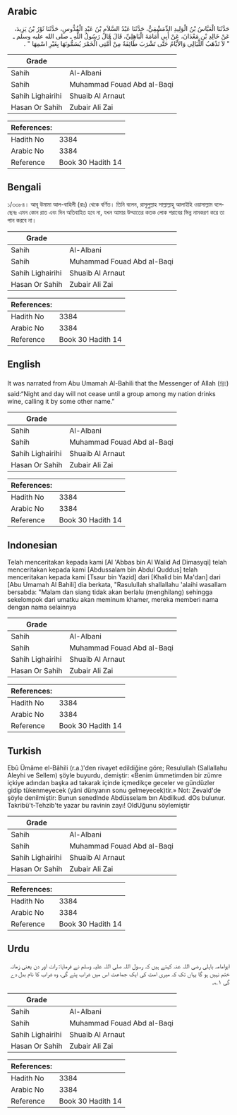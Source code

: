 ## Arabic


<div dir="rtl" lang="ar" style={{fontSize:'larger',backgroundColor:'#f8f9fa',padding:20}}>
حَدَّثَنَا الْعَبَّاسُ بْنُ الْوَلِيدِ الدِّمَشْقِيُّ، حَدَّثَنَا عَبْدُ السَّلاَمِ بْنُ عَبْدِ الْقُدُّوسِ، حَدَّثَنَا ثَوْرُ بْنُ يَزِيدَ، عَنْ خَالِدِ بْنِ مَعْدَانَ، عَنْ أَبِي أُمَامَةَ الْبَاهِلِيِّ، قَالَ قَالَ رَسُولُ اللَّهِ ـ صلى الله عليه وسلم ـ ‏ "‏ لاَ تَذْهَبُ اللَّيَالِي وَالأَيَّامُ حَتَّى تَشْرَبَ طَائِفَةٌ مِنْ أُمَّتِي الْخَمْرَ يُسَمُّونَهَا بِغَيْرِ اسْمِهَا ‏"‏ ‏.‏
</div>
<div style={{backgroundColor:'#f8f9fa',padding:20, marginBottom: 10}}><table> <thead> <tr> <th>Grade</th> <th></th> </tr> </thead> <tbody> <tr><td>Sahih</td><td>Al-Albani</td></tr><tr><td>Sahih</td><td>Muhammad Fouad Abd al-Baqi</td></tr><tr><td>Sahih Lighairihi</td><td>Shuaib Al Arnaut</td></tr><tr><td>Hasan Or Sahih</td><td>Zubair Ali Zai</td></tr></tbody></table><table> <thead> <tr> <th>References:</th> <th></th> </tr> </thead> <tbody><tr><td>Hadith No</td><td>3384</td></tr><tr><td>Arabic No</td><td>3384</td></tr><tr><td>Reference</td><td>Book 30 Hadith 14</td></tr></tbody></table></div>

## Bengali


<div dir="ltr" lang="bn" style={{fontSize:'larger',backgroundColor:'#f8f9fa',padding:20}}>
১/৩৩৮৪। আবূ উমামা আল-বাহিলী (রাঃ) থেকে বর্ণিত। তিনি বলেন, রাসূলুল্লাহ সাল্লাল্লাহু আলাইহি ওয়াসাল্লাম বলেছেনঃ এমন কোন রাত এবং দিন অতিবাহিত হবে না, যখন আমার উম্মাতের কতক লোক শরাবের ভিন্ন নামকরণ করে তা পান করবে না।
</div>
<div style={{backgroundColor:'#f8f9fa',padding:20, marginBottom: 10}}><table> <thead> <tr> <th>Grade</th> <th></th> </tr> </thead> <tbody> <tr><td>Sahih</td><td>Al-Albani</td></tr><tr><td>Sahih</td><td>Muhammad Fouad Abd al-Baqi</td></tr><tr><td>Sahih Lighairihi</td><td>Shuaib Al Arnaut</td></tr><tr><td>Hasan Or Sahih</td><td>Zubair Ali Zai</td></tr></tbody></table><table> <thead> <tr> <th>References:</th> <th></th> </tr> </thead> <tbody><tr><td>Hadith No</td><td>3384</td></tr><tr><td>Arabic No</td><td>3384</td></tr><tr><td>Reference</td><td>Book 30 Hadith 14</td></tr></tbody></table></div>

## English


<div dir="ltr" lang="en" style={{fontSize:'larger',backgroundColor:'#f8f9fa',padding:20}}>
It was narrated from Abu Umamah Al-Bahili that the Messenger of Allah (ﷺ) said:“Night and day will not cease until a group among my nation drinks wine, calling it by some other name.”
</div>
<div style={{backgroundColor:'#f8f9fa',padding:20, marginBottom: 10}}><table> <thead> <tr> <th>Grade</th> <th></th> </tr> </thead> <tbody> <tr><td>Sahih</td><td>Al-Albani</td></tr><tr><td>Sahih</td><td>Muhammad Fouad Abd al-Baqi</td></tr><tr><td>Sahih Lighairihi</td><td>Shuaib Al Arnaut</td></tr><tr><td>Hasan Or Sahih</td><td>Zubair Ali Zai</td></tr></tbody></table><table> <thead> <tr> <th>References:</th> <th></th> </tr> </thead> <tbody><tr><td>Hadith No</td><td>3384</td></tr><tr><td>Arabic No</td><td>3384</td></tr><tr><td>Reference</td><td>Book 30 Hadith 14</td></tr></tbody></table></div>

## Indonesian


<div dir="ltr" lang="id" style={{fontSize:'larger',backgroundColor:'#f8f9fa',padding:20}}>
Telah menceritakan kepada kami [Al 'Abbas bin Al Walid Ad Dimasyqi] telah menceritakan kepada kami [Abdussalam bin Abdul Quddus] telah menceritakan kepada kami [Tsaur bin Yazid] dari [Khalid bin Ma'dan] dari [Abu Umamah Al Bahili] dia berkata, "Rasulullah shallallahu 'alaihi wasallam bersabda: "Malam dan siang tidak akan berlalu (menghilang) sehingga sekelompok dari umatku akan meminum khamer, mereka memberi nama dengan nama selainnya
</div>
<div style={{backgroundColor:'#f8f9fa',padding:20, marginBottom: 10}}><table> <thead> <tr> <th>Grade</th> <th></th> </tr> </thead> <tbody> <tr><td>Sahih</td><td>Al-Albani</td></tr><tr><td>Sahih</td><td>Muhammad Fouad Abd al-Baqi</td></tr><tr><td>Sahih Lighairihi</td><td>Shuaib Al Arnaut</td></tr><tr><td>Hasan Or Sahih</td><td>Zubair Ali Zai</td></tr></tbody></table><table> <thead> <tr> <th>References:</th> <th></th> </tr> </thead> <tbody><tr><td>Hadith No</td><td>3384</td></tr><tr><td>Arabic No</td><td>3384</td></tr><tr><td>Reference</td><td>Book 30 Hadith 14</td></tr></tbody></table></div>

## Turkish


<div dir="ltr" lang="tr" style={{fontSize:'larger',backgroundColor:'#f8f9fa',padding:20}}>
Ebû Ümâme el-Bâhili (r.a.)'den rivayet edildiğine göre; Resulullah (Sallallahu Aleyhi ve Sellem) şöyle buyurdu, demiştir: «Benim ümmetimden bir zümre içkiye adından başka ad takarak içinde içmedikçe geceler ve gündüzler gidip tükenmeyecek (yâni dünyanın sonu gelmeyecek)tir.» Not: Zevald'de şöyle denilmiştir: Bunun senedInde Abdüsselam bın Abdilkud. dOs bulunur. Takribü't-Tehzib'te yazar bu ravinin zayı! OldUğunu söylemiştir
</div>
<div style={{backgroundColor:'#f8f9fa',padding:20, marginBottom: 10}}><table> <thead> <tr> <th>Grade</th> <th></th> </tr> </thead> <tbody> <tr><td>Sahih</td><td>Al-Albani</td></tr><tr><td>Sahih</td><td>Muhammad Fouad Abd al-Baqi</td></tr><tr><td>Sahih Lighairihi</td><td>Shuaib Al Arnaut</td></tr><tr><td>Hasan Or Sahih</td><td>Zubair Ali Zai</td></tr></tbody></table><table> <thead> <tr> <th>References:</th> <th></th> </tr> </thead> <tbody><tr><td>Hadith No</td><td>3384</td></tr><tr><td>Arabic No</td><td>3384</td></tr><tr><td>Reference</td><td>Book 30 Hadith 14</td></tr></tbody></table></div>

## Urdu


<div dir="rtl" lang="ur" style={{fontSize:'larger',backgroundColor:'#f8f9fa',padding:20}}>
ابوامامہ باہلی رضی اللہ عنہ کہتے ہیں کہ رسول اللہ صلی اللہ علیہ وسلم نے فرمایا: رات اور دن یعنی زمانہ ختم نہیں ہو گا یہاں تک کہ میری امت کی ایک جماعت اس میں شراب پئے گی، وہ شراب کا نام بدل دے گی ۱؎۔
</div>
<div style={{backgroundColor:'#f8f9fa',padding:20, marginBottom: 10}}><table> <thead> <tr> <th>Grade</th> <th></th> </tr> </thead> <tbody> <tr><td>Sahih</td><td>Al-Albani</td></tr><tr><td>Sahih</td><td>Muhammad Fouad Abd al-Baqi</td></tr><tr><td>Sahih Lighairihi</td><td>Shuaib Al Arnaut</td></tr><tr><td>Hasan Or Sahih</td><td>Zubair Ali Zai</td></tr></tbody></table><table> <thead> <tr> <th>References:</th> <th></th> </tr> </thead> <tbody><tr><td>Hadith No</td><td>3384</td></tr><tr><td>Arabic No</td><td>3384</td></tr><tr><td>Reference</td><td>Book 30 Hadith 14</td></tr></tbody></table></div>